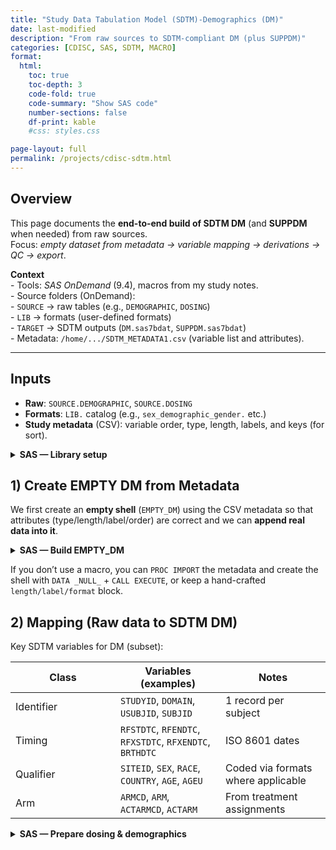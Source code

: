 ```yaml
---
title: "Study Data Tabulation Model (SDTM)-Demographics (DM)"
date: last-modified
description: "From raw sources to SDTM-compliant DM (plus SUPPDM)"
categories: [CDISC, SAS, SDTM, MACRO]
format:
  html:
    toc: true
    toc-depth: 3
    code-fold: true
    code-summary: "Show SAS code"
    number-sections: false
    df-print: kable
    #css: styles.css

page-layout: full
permalink: /projects/cdisc-sdtm.html
---
```


## Overview

This page documents the **end-to-end build of SDTM DM** (and **SUPPDM** when needed) from raw sources.\
Focus: *empty dataset from metadata → variable mapping → derivations → QC → export*.

::: callout-note
**Context**\
- Tools: *SAS OnDemand* (9.4), macros from my study notes.\
- Source folders (OnDemand):\
- `SOURCE` → raw tables (e.g., `DEMOGRAPHIC`, `DOSING`)\
- `LIB` → formats (user-defined formats)\
- `TARGET` → SDTM outputs (`DM.sas7bdat`, `SUPPDM.sas7bdat`)\
- Metadata: `/home/.../SDTM_METADATA1.csv` (variable list and attributes).
:::

------------------------------------------------------------------------

## Inputs

-   **Raw**: `SOURCE.DEMOGRAPHIC`, `SOURCE.DOSING`\
-   **Formats**: `LIB.` catalog (e.g., `sex_demographic_gender.` etc.)\
-   **Study metadata** (CSV): variable order, type, length, labels, and keys (for sort).

<details>

<summary><strong>SAS — Library setup</strong></summary>

\`\`\`sas

/\* Common paths & librefs \**/*

*%include "/home/*<USER>/CDISC/appendix/common.sas";

/\* expects:

libname source "/home/<USER>/CDISC/data";

libname lib "/home/<USER>/CDISC/formats";

libname target "/home/<USER>/CDISC/sdtm";

\*/

</details>

## 1) Create EMPTY DM from Metadata

We first create an **empty shell** (`EMPTY_DM`) using the CSV metadata so that attributes (type/length/label/order) are correct and we can **append real data into it**.

<details><summary><strong>SAS — Build EMPTY_DM</strong></summary>

```         
/* Create empty DM based on metadata CSV */
%make_empty_dataset(
  metadatafile=/home/<USER>/CDISC/Chap2/SDTM_METADATA1.csv,
  dataset=DM
);
/* Result: WORK.EMPTY_DM with 0 obs, all expected variables/attributes */
```

</details>

:::{.callout-tip}

If you don’t use a macro, you can `PROC IMPORT` the metadata and create the shell with `DATA _NULL_` + `CALL EXECUTE`, or keep a hand-crafted `length/label/format` block.

:::

## 2) Mapping (Raw data to SDTM DM)

Key SDTM variables for DM (subset):

| Class | Variables (examples) | Notes |
|----|----|----|
| Identifier | `STUDYID`, `DOMAIN`, `USUBJID`, `SUBJID` | 1 record per subject |
| Timing | `RFSTDTC`, `RFENDTC`, `RFXSTDTC`, `RFXENDTC`, `BRTHDTC` | ISO 8601 dates |
| Qualifier | `SITEID`, `SEX`, `RACE`, `COUNTRY`, `AGE`, `AGEU` | Coded via formats where applicable |
| Arm | `ARMCD`, `ARM`, `ACTARMCD`, `ACTARM` | From treatment assignments |

<details><summary><strong>SAS — Prepare dosing & demographics</strong></summary>

```         
/* First/last dose (for RFSTDTC/RFENDTC) */
proc sort data=source.dosing(keep=subject startdt enddt) out=dosing;
  by subject startdt;
run;

data dosing;
  set dosing; by subject;
  retain firstdose lastdose;
  if first.subject then do; firstdose=.; lastdose=.; end;
  firstdose = min(firstdose, startdt, enddt);
  lastdose  = max(lastdose , startdt, enddt);
  if last.subject;
run;

/* Demographics */
proc sort data=source.demographic out=demographic;
  by subject;
run;

/* Merge for mapping */
data demog_dose;
  merge demographic dosing;
  by subject;
run;
```

<details><details><summary><strong>SAS — Map to DM variables</strong></summary>

```         
options missing=' ';
data dm;
  set EMPTY_DM
      demog_dose(rename=(race=_race));

  studyid = 'XYZ123';
  domain  = 'DM';
  usubjid = left(uniqueid);
  subjid  = put(subject, 3.);

  /* Timing (ISO 8601 text) */
  rfstdtc = put(firstdose, yymmdd10.);
  rfendtc = put(lastdose , yymmdd10.);
  rfxstdtc= rfstdtc;
  rfxendtc= rfendtc;
  brthdtc = put(dob, yymmdd10.);

  /* Age & unit */
  age  = floor((intck('month',dob,firstdose) - (day(firstdose) < day(dob))) / 12);
  if age ne . then ageu = 'YEARS';

  /* Qualifiers (formats required in LIB.) */
  sex     = put(gender, sex_demographic_gender.);
  race    = put(_race , race_demographic_race.);
  armcd   = put(trt   , armcd_demographic_trt.);
  arm     = put(trt   , arm_demographic_trt.);
  actarmcd= armcd;
  actarm  = arm;

  /* Site & country */
  siteid  = substr(subjid,1,1) || "00";
  country = "USA";
run;
```

</details>

## 3) SUPPDM (Optional)

Use SUPPDM for **non-standard qualifiers**, e.g., “Race, Other” or “Randomization Date”.
<details><summary><strong>SAS — EMPTY_SUPPDM + populate</strong></summary>

```         
/* Empty SUPPDM shell */
%make_empty_dataset(
  metadatafile=/home/<USER>/CDISC/Chap2/SDTM_METADATA1.csv,
  dataset=SUPPDM
);

data suppdm;
  set EMPTY_SUPPDM dm;

  keep &SUPPDMKEEPSTRING;

  /* Example 1: Other Race */
  if not missing(orace) then do;
    rdomain='DM'; qnam='RACEOTH'; qlabel='Race, Other';
    qval=left(orace); qorig='CRF Page 1'; output;
  end;

  /* Example 2: Randomization Date */
  if not missing(randdt) then do;
    rdomain='DM'; qnam='RANDDTC'; qlabel='Randomization Date';
    qval=left(put(randdt,yymmdd10.)); qorig='CRF Page 1'; output;
  end;
run;
```

</details>

## 4) Order, Keys & Export

Sort by **metadata-defined** keys and save to `TARGET`.

<details><summary><strong>SAS — Sort & Save</strong></summary>

```         
/* Build sort lists from metadata */
%make_sort_order(
  metadatafile=/home/<USER>/CDISC/Chap2/SDTM_METADATA1.csv,
  dataset=DM
);

proc sort data=dm(keep=&DMKEEPSTRING) out=target.dm;
  by &DMSORTSTRING;
run;

/* SUPPDM */
%make_sort_order(
  metadatafile=/home/<USER>/CDISC/Chap2/SDTM_METADATA1.csv,
  dataset=SUPPDM
);

proc sort data=suppdm out=target.suppdm;
  by &SUPPDMSORTSTRING;
run;
```

</details>

------------------------------------------------------------------------

## 5) QC & Validation

-   **Structural checks**: variable names, type, length, labels match metadata

-   **Controlled terminology**: values mapped via formats/codelists

-   **Timing**: ISO 8601, completeness of `RFSTDTC`/`RFXSTDTC` etc.

-   **Keys**: 1 record per subject; `USUBJID` uniqueness

-   **Cross-domain**: consistency with EX/AE/VS if applicable

<details><summary><strong>SAS — Quick sanity checks</strong></summary>

```         
/* 1 record per USUBJID? */
proc sql;
  select usubjid, count(*) as n
  from target.dm
  group by usubjid
  having calculated n > 1;
quit;

/* Required fields not missing? (example) */
proc freq data=target.dm;
  tables studyid*usubjid*domain / missing list;
run;
```

</details>

------------------------------------------------------------------------

## 6) Known pitfalls (and fixes)

-   **ERROR 180-322 after macro call**

    -   The `%make_empty_dataset` macro **should not** end with `RUN;`.

        Ensure the macro itself doesn’t emit stray `run;` at callsite. Keep `RUN;` **inside** the macro’s generated DATA steps only.

-   **Formats not found (`NOTE 484-185`)**

    -   Point `fmtsearch` to your formats catalog:\

        `options fmtsearch=(lib work);` and confirm the format names in `PUT()` match exactly.

-   **Zero-obs shells**

    -   Seeing `NOTE: The data set WORK.EMPTY_DM has 0 observations` is **expected** for the shell — records arrive when you append mapped data

------------------------------------------------------------------------

## 7) What’s next?

-   Add **screenshots or short tables** showing the final `TARGET.DM` structure (variables + labels).

-   If you also build **AE**, re-use this pattern (shell → mapping → derivations → SUPPxx → sort/export).

```         
<!-- Placeholders for outputs you will add later -->
<div class="note" style="opacity:.85">
  <em>Coming soon:</em> structure snapshot of TARGET.DM, record counts, and Pinnacle21-like checks summary.
</div>
```

